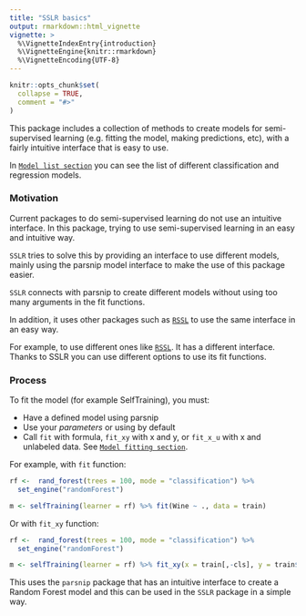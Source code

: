 ---
title: "SSLR basics"
output: rmarkdown::html_vignette
vignette: >
  %\VignetteIndexEntry{introduction}
  %\VignetteEngine{knitr::rmarkdown}
  %\VignetteEncoding{UTF-8}
---

```{r, include = FALSE}
knitr::opts_chunk$set(
  collapse = TRUE,
  comment = "#>"
)
```


This package includes a collection of methods to create models for semi-supervised learning (e.g. fitting the model, making predictions, etc), with a fairly intuitive interface that is easy to use.

In [`Model list section`](.././articles/models.html) you can see the list of different classification and regression models.

### Motivation

Current packages to do semi-supervised learning do not use an intuitive interface. In this package, trying to use semi-supervised learning in an easy and intuitive way.


`SSLR` tries to solve this by providing an interface to use different models, mainly using the parsnip model interface to make the use of this package easier.

`SSLR` connects with parsnip to create different models without using too many arguments in the fit functions.

In addition, it uses other packages such as [`RSSL`](https://CRAN.R-project.org/package=RSSL) to use the same interface in an easy way.

For example, to use different ones like [`RSSL`](https://CRAN.R-project.org/package=RSSL). It has a different interface. Thanks to SSLR you can use different options to use its fit functions.

### Process

To fit the model (for example SelfTraining), you must:

* Have a defined model using parsnip
* Use your _parameters_ or using by default
* Call `fit` with formula, `fit_xy` with x and y, or `fit_x_u` with x and unlabeled data. See [`Model fitting section`](.././articles/fit.html).


For example, with `fit` function:

```{r, eval = FALSE}
rf <-  rand_forest(trees = 100, mode = "classification") %>%
  set_engine("randomForest")

m <- selfTraining(learner = rf) %>% fit(Wine ~ ., data = train)
```

Or with `fit_xy` function:

```{r, eval = FALSE}
rf <-  rand_forest(trees = 100, mode = "classification") %>%
  set_engine("randomForest")

m <- selfTraining(learner = rf) %>% fit_xy(x = train[,-cls], y = train$Wine)
```

This uses the `parsnip` package that has an intuitive interface to create a Random Forest model and this can be used in the `SSLR` package in a simple way.
